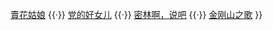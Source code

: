 <onlyinclude>{{navbox
|name=朝鲜革命歌剧
|title=[[朝鲜革命歌剧]]
|list1= [[血海 (电影)|血海]] {{·}} [[賣花姑娘 (歌劇)|賣花姑娘]] {{·}} [[党的好女儿]] {{·}} [[密林啊，说吧]] {{·}} [[金刚山之歌]]
}}</onlyinclude>

[[Category:朝鲜民主主义人民共和国模板|{{PAGENAME}}]]
